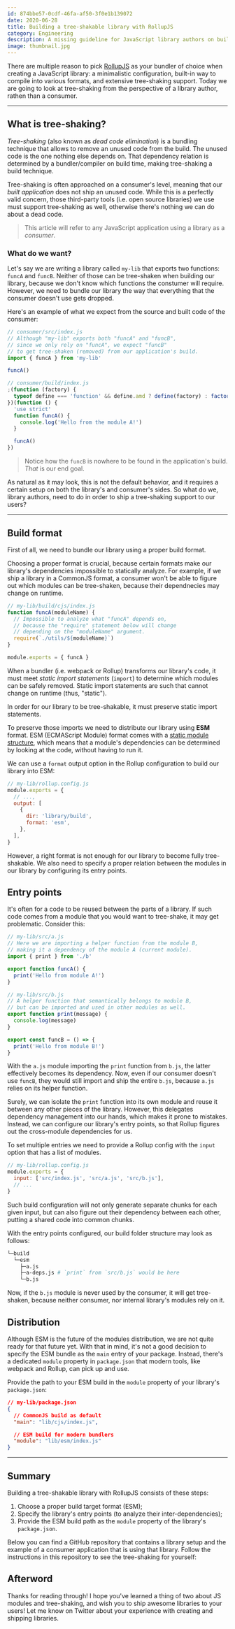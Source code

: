 ```yaml
---
id: 874bbe57-0cdf-46fa-af50-3f0e1b139072
date: 2020-06-28
title: Building a tree-shakable library with RollupJS
category: Engineering
description: A missing guideline for JavaScript library authors on building and distributing a tree-shakable library using RollupJS.
image: thumbnail.jpg
---
```


There are multiple reason to pick [RollupJS](https://rollupjs.org) as your bundler of choice when creating a JavaScript library: a minimalistic configuration, built-in way to compile into various formats, and extensive tree-shaking support. Today we are going to look at tree-shaking from the perspective of a library author, rathen than a consumer.

---

## What is tree-shaking?

_Tree-shaking_ (also known as _dead code elimination_) is a bundling technique that allows to remove an unused code from the build. The unused code is the one nothing else depends on. That dependency relation is determined by a bundler/compiler on build time, making tree-shaking a build technique.

Tree-shaking is often approached on a consumer's level, meaning that our _built application_ does not ship an unused code. While this is a perfectly valid concern, those third-party tools (i.e. open source libraries) we use must support tree-shaking as well, otherwise there's nothing we can do about a dead code.

> This article will refer to any JavaScript application using a library as a _consumer_.

### What do we want?

Let's say we are writing a library called `my-lib` that exports two functions: `funcA` and `funcB`. Neither of those can be tree-shaken when building our library, because we don't know which functions the constumer will require. However, we need to bundle our library the way that everything that the consumer doesn't use gets dropped.

Here's an example of what we expect from the source and built code of the consumer:

```js
// consumer/src/index.js
// Although "my-lib" exports both "funcA" and "funcB",
// since we only rely on "funcA", we expect "funcB"
// to get tree-shaken (removed) from our application's build.
import { funcA } from 'my-lib'

funcA()
```

```js
// consumer/build/index.js
;(function (factory) {
  typeof define === 'function' && define.amd ? define(factory) : factory()
})(function () {
  'use strict'
  function funcA() {
    console.log('Hello from the module A!')
  }

  funcA()
})
```

> Notice how the `funcB` is nowhere to be found in the application's build. _That_ is our end goal.

As natural as it may look, this is not the default behavior, and it requires a certain setup on both the library's and consumer's sides. So what do we, library authors, need to do in order to ship a tree-shaking support to our users?

---

## Build format

First of all, we need to bundle our library using a proper build format.

Choosing a proper format is crucial, because certain formats make our library's dependencies impossible to statically analyze. For example, if we ship a library in a CommonJS format, a consumer won't be able to figure out which modules can be tree-shaken, because their dependnecies may change on runtime.

```js
// my-lib/build/cjs/index.js
function funcA(moduleName) {
  // Impossible to analyze what "funcA" depends on,
  // because the "require" statement below will change
  // depending on the "moduleName" argument.
  require(`./utils/${moduleName}`)
}

module.exports = { funcA }
```

When a bundler (i.e. webpack or Rollup) transforms our library's code, it must meet _static import statements_ (`import`) to determine which modules can be safely removed. Static import statements are such that cannot change on runtime (thus, "static").

<Quote>
  In order for our library to be tree-shakable, it must preserve static import
  statements.
</Quote>

To preserve those imports we need to distribute our library using **ESM** format. ESM (ECMAScript Module) format comes with a [static module structure](https://exploringjs.com/es6/ch_modules.html#static-module-structure), which means that a module's dependencies can be determined by looking at the code, without having to run it.

We can use a `format` output option in the Rollup configuration to build our library into ESM:

```js focusedLines=6,7
// my-lib/rollup.config.js
module.exports = {
  // ...,
  output: [
    {
      dir: 'library/build',
      format: 'esm',
    },
  ],
}
```

However, a right format is not enough for our library to become fully tree-shakable. We also need to specify a proper relation between the modules in our library by configuring its entry points.

## Entry points

It's often for a code to be reused between the parts of a library. If such code comes from a module that you would want to tree-shake, it may get problematic. Consider this:

```js
// my-lib/src/a.js
// Here we are importing a helper function from the module B,
// making it a dependency of the module A (current module).
import { print } from './b'

export function funcA() {
  print('Hello from module A!')
}
```

```js
// my-lib/src/b.js
// A helper function that semantically belongs to module B,
// but can be imported and used in other modules as well.
export function print(message) {
  console.log(message)
}

export const funcB = () => {
  print('Hello from module B!')
}
```

With the `a.js` module importing the `print` function from `b.js`, the latter effectively becomes its dependency. Now, even if our consumer doesn't use `funcB`, they would still import and ship the entire `b.js`, because `a.js` relies on its helper function.

Surely, we can isolate the `print` function into its own module and reuse it between any other pieces of the library. However, this delegates dependency management into our hands, which makes it prone to mistakes. Instead, we can configure our library's entry points, so that Rollup figures out the cross-module dependencies for us.

To set multiple entries we need to provide a Rollup config with the `input` option that has a list of modules.

```js focusedLines=3
// my-lib/rollup.config.js
module.exports = {
  input: ['src/index.js', 'src/a.js', 'src/b.js'],
  // ...
}
```

Such build configuration will not only generate separate chunks for each given input, but can also figure out their dependency between each other, putting a shared code into common chunks.

With the entry points configured, our build folder structure may look as follows:

```bash focusedLines=4
└─build
  └─esm
    ├─a.js
    ├─a-deps.js # `print` from `src/b.js` would be here
    └─b.js
```

Now, if the `b.js` module is never used by the consumer, it will get tree-shaken, because neither consumer, nor internal library's modules rely on it.

## Distribution

Although ESM is the future of the modules distribution, we are not quite ready for that future yet. With that in mind, it's not a good decision to specify the ESM bundle as the `main` entry of your package. Instead, there's a dedicated `module` property in `package.json` that modern tools, like webpack and Rollup, can pick up and use.

Provide the path to your ESM build in the `module` property of your library's `package.json`:

```json focusedLines=7
// my-lib/package.json
{
  // CommonJS build as default
  "main": "lib/cjs/index.js",

  // ESM build for modern bundlers
  "module": "lib/esm/index.js"
}
```

---

## Summary

Building a tree-shakable library with RollupJS consists of these steps:

1. Choose a proper build target format (ESM);
1. Specify the library's entry points (to analyze their inter-dependencies);
1. Provide the ESM build path as the `module` property of the library's `package.json`.

Below you can find a GitHub repository that contains a library setup and the example of a consumer application that is using that library. Follow the instructions in this repository to see the tree-shaking for yourself:

<GitHubRepo owner="Redd-Developer" repo="rollup-tree-shakable-library" />

## Afterword

Thanks for reading through! I hope you've learned a thing of two about JS modules and tree-shaking, and wish you to ship awesome libraries to your users! Let me know on Twitter about your experience with creating and shipping libraries.
